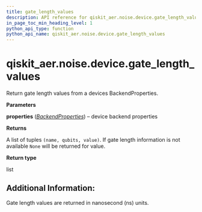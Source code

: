 ```yaml
---
title: gate_length_values
description: API reference for qiskit_aer.noise.device.gate_length_values
in_page_toc_min_heading_level: 1
python_api_type: function
python_api_name: qiskit_aer.noise.device.gate_length_values
---
```


# qiskit\_aer.noise.device.gate\_length\_values

<Function id="qiskit_aer.noise.device.gate_length_values" github="https://github.com/qiskit/qiskit-aer/tree/stable/0.11/qiskit_aer/noise/device/parameters.py" signature="gate_length_values(properties)">
  Return gate length values from a devices BackendProperties.

  **Parameters**

  **properties** ([*BackendProperties*](qiskit.providers.models.BackendProperties "qiskit.providers.models.BackendProperties")) – device backend properties

  **Returns**

  A list of tuples `(name, qubits, value)`. If gate length information is not available `None` will be returned for value.

  **Return type**

  list

  ## Additional Information:

  Gate length values are returned in nanosecond (ns) units.
</Function>


